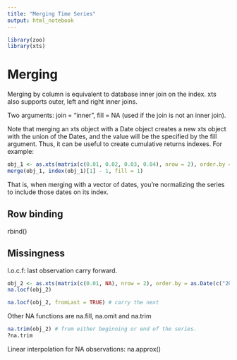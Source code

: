 ```yaml
---
title: "Merging Time Series"
output: html_notebook
---
```


```r
library(zoo)
library(xts)
```


# Merging

Merging by column is equivalent to database inner join on the index. xts also supports outer, left and right inner joins.

Two arguments: join = "inner", fill = NA (used if the join is not an inner join).

Note that merging an xts object with a Date object creates a new xts object with the union of the Dates, and the value will be the specified by the fill argument. Thus, it can be useful to create cumulative returns indexes. For example:

```r
obj_1 <- as.xts(matrix(c(0.01, 0.02, 0.03, 0.04), nrow = 2), order.by = as.Date(c("2012-01-04", "2012-02-05")))
merge(obj_1, index(obj_1)[1] - 1, fill = 1)
```

That is, when merging with a vector of dates, you're normalizing the series to include those dates on its index. 

## Row binding

rbind()

## Missingness

l.o.c.f: last observation carry forward. 

```r
obj_2 <- as.xts(matrix(c(0.01, NA), nrow = 2), order.by = as.Date(c("2012-01-04", "2012-02-05")))
na.locf(obj_2)
```


```r
na.locf(obj_2, fromLast = TRUE) # carry the next
```

Other NA functions are na.fill, na.omit and na.trim

```r
na.trim(obj_2) # from either beginning or end of the series. 
?na.trim
```

Linear interpolation for NA observations: na.approx()




